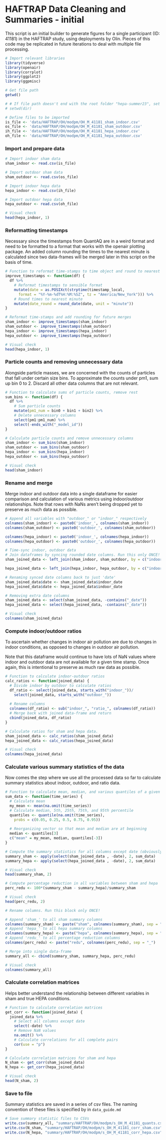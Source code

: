 # HAFTRAP Data Cleaning and Summaries - initial
This script is an initial builder to generate figures for a single participant (ID: 41181) in the HAFTRAP study, using deployments by Olin. Pieces of this code may be replicated in future iterations to deal with multiple file processing.
```r
# Import relevant libraries
library(tidyverse)
library(openair)
library(corrplot)
library(ggplot2)
library(ggpmisc)

```

```r
# Get file path
getwd()

# # If file path doesn't end with the root folder "hepa-summer23", set to that folder on your PC
# setwd(dir)
```


```r
# Define files to be imported
is_file <- 'data/HAFTRAP/OH/modpm/OH_M_41181_sham_indoor.csv'
os_file <- 'data/HAFTRAP/OH/modpm/OH_M_41181_sham_outdoor.csv'
ih_file <- 'data/HAFTRAP/OH/modpm/OH_M_41181_hepa_indoor.csv'
oh_file <- 'data/HAFTRAP/OH/modpm/OH_M_41181_hepa_outdoor.csv'
```

### Import and prepare data
```r
# Import indoor sham data
sham_indoor <- read.csv(is_file)

# Import outdoor sham data
sham_outdoor <- read.csv(os_file)

# Import indoor hepa data
hepa_indoor <- read.csv(ih_file)

# Import outdoor hepa data
hepa_outdoor <- read.csv(oh_file)

```

```r
# Visual check
head(hepa_indoor, 1)
```

### Reformatting timestamps
Necessary since the timestamps from QuantAQ are in a weird format and need to be formatted to a format that works with the openair plotting package. An added column rounding the times to the nearest minute is calculated since two data-frames will be merged later in this script on the basis of time.

```r
# Function to reformat time-stamps to time object and round to nearest minute
improve_timestamps <- function(df) {
  df %>%
    # Reformat timestamps to sensible format
    mutate(date = as.POSIXct(strptime(timestamp_local, 
      format = "%Y-%m-%dT%H:%M:%SZ", tz = "America/New_York"))) %>%
    # Round times to nearest minute
    mutate(date_round = round_date(date, unit = "minute"))
}
```

```r
# Reformat time-stamps and add rounding for future merges
sham_indoor <- improve_timestamps(sham_indoor)
sham_outdoor <- improve_timestamps(sham_outdoor)
hepa_indoor <- improve_timestamps(hepa_indoor)
hepa_outdoor <- improve_timestamps(hepa_outdoor)
```

```r
# Visual check
head(hepa_indoor, 1)
```

### Particle counts and removing unnecessary data
Alongside particle masses, we are concerned with the counts of particles that fall under certain size bins. To approximate the counts under pm1, sum up bin 0 to 2. Discard all other data columns that are not relevant.

```r
# Function to calculate sums of particle counts, remove rest
sum_bins <- function(df) {
  df %>%
    # Sum particle counts
    mutate(pm1_num = bin0 + bin1 + bin2) %>%
    # Delete unnecessary columns
    select(pm1:pm1_num) %>%
    select(-ends_with("_model_id"))
}

```


```r
# Calculate particle counts and remove unnecessary columns
sham_indoor <- sum_bins(sham_indoor)
sham_outdoor <- sum_bins(sham_outdoor)
hepa_indoor <- sum_bins(hepa_indoor)
hepa_outdoor <- sum_bins(hepa_outdoor)

```

```r
# Visual check
head(sham_indoor)
```


### Rename and merge
Merge indoor and outdoor data into a single dataframe for easier comparison and calculation of various metrics using indoor/outdoor relationships. Note that rows with NaNs aren't being dropped yet to preserve as much data as possible.
```r
# Append all variables with "outdoor_" or "indoor_" respectively
colnames(sham_indoor) <- paste0('indoor_', colnames(sham_indoor))
colnames(sham_outdoor) <- paste0('outdoor_', colnames(sham_outdoor))

colnames(hepa_indoor) <- paste0('indoor_', colnames(hepa_indoor))
colnames(hepa_outdoor) <- paste0('outdoor_', colnames(hepa_outdoor))
```

```r
# Time-sync indoor, outdoor data
# Join dataframes by syncing rounded date columns. Run this only ONCE!
sham_joined_data <- left_join(sham_indoor, sham_outdoor, by = c("indoor_date_round" = "outdoor_date_round"))

hepa_joined_data <- left_join(hepa_indoor, hepa_outdoor, by = c("indoor_date_round" = "outdoor_date_round"))

# Renaming synced date columns back to just 'date'
sham_joined_data$date <- sham_joined_data$indoor_date
hepa_joined_data$date <- hepa_joined_data$indoor_date

# Removing extra date columns
sham_joined_data <- select(sham_joined_data, -contains("_date"))
hepa_joined_data <- select(hepa_joined_data, -contains("_date"))
```

```r
# Visual check
colnames(sham_joined_data)
```

### Compute indoor/outdoor ratios
To ascertain whether changes in indoor air pollution are due to changes in indoor conditions, as opposed to changes in outdoor air pollution. 

Note that this dataframe would continue to have lots of NaN values where indoor and outdoor data are not available for a given time stamp. Once again, this is intentional to preserve as much raw data as possible.

```r
# Function to calculate indoor-outdoor ratios
calc_ratios <- function(joined_data) {
  # Divide indoor by outdoor to calculate ratios
  df_ratio <- select(joined_data, starts_with("indoor_"))/
    select(joined_data, starts_with("outdoor_"))
  
  # Rename columns
  colnames(df_ratio) <- sub("indoor_", "ratio_", colnames(df_ratio))
  # Merge back with joined data-frame and return
  cbind(joined_data, df_ratio)
}
```

```r
# Calculate ratios for sham and hepa data. 
sham_joined_data <- calc_ratios(sham_joined_data)
hepa_joined_data <- calc_ratios(hepa_joined_data)
```



```r
# Visual check
colnames(hepa_joined_data)

```

### Calculate various summary statistics of the data
Now comes the step where we use all the processed data so far to calculate summary statistics about indoor, outdoor, and ratio data.
```r
# Function to calculate mean, median, and various quantiles of a given vector
sum_data <- function(time_series) {
  # Calculate mean
  my_mean <- mean(na.omit(time_series))
  # Calculate median, 5th, 25th, 75th, and 95th percentile
  quantiles <- quantile(na.omit(time_series), 
    probs = c(0.05, 0.25, 0.5, 0.75, 0.95))
  
  # Reorganizing vector so that mean and median are at beginning
  median <- quantiles[3]
  c("mean" = my_mean, median, quantiles[-3])
}
```


```r
# Compute the summary statistics for all columns except date (obviously)
summary_sham <- apply(select(sham_joined_data , -date), 2, sum_data)
summary_hepa <- apply(select(hepa_joined_data , -date), 2, sum_data)
```

```r
# Visual check
head(summary_sham, 2)
```


```r
# Compute percentage reduction in all variables between sham and hepa
perc_redu <- 100*(summary_sham - summary_hepa)/summary_sham
```

```r
# Visual check
head(perc_redu, 2)
```

```r
# Rename columns. Run this block only ONCE!

# Append 'sham_' to all sham summary columns
colnames(summary_sham) <- paste("sham", colnames(summary_sham), sep = "_")
# Append 'hepa_' to all hepa summary columns
colnames(summary_hepa) <- paste("hepa", colnames(summary_hepa), sep = "_")
# Append 'redu_' to all percentage reduction columns
colnames(perc_redu) <- paste("redu", colnames(perc_redu), sep = "_")
```

```r

# Merge into single data-frame
summary_all <- cbind(summary_sham, summary_hepa, perc_redu)
```

```r
# Visual check
colnames(summary_all)
```

### Calculate correlation matrices
Helps better understand the relationship between different variables in sham and true HEPA conditions.
```r
# Function to calculate correlation matrices
get_corr <- function(joined_data) {
  joined_data %>%
    # Select all columns except date
    select(-date) %>%
    # Remove NaN values
    na.omit() %>%
    # Calculate correlations for all complete pairs
    cor(use = "p")
}
```

```r
# Calculate correlation matrices for sham and hepa
N_sham <- get_corr(sham_joined_data)
N_hepa <- get_corr(hepa_joined_data)
```

```r
# Visual check
head(N_sham, 2)
```

### Save to file
Summary statistics are saved in a series of csv files. The naming convention of these files is specified by in `data_guide.md`
```r
# Save summary statistic files to CSVs
write.csv(summary_all, "summary/HAFTRAP/OH/modpm/s_OH_M_41181_quants.csv")
write.csv(N_sham, "summary/HAFTRAP/OH/modpm/s_OH_M_41181_corr_sham.csv")
write.csv(N_hepa, "summary/HAFTRAP/OH/modpm/s_OH_M_41181_corr_hepa.csv")
```
